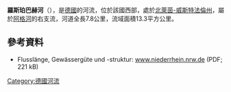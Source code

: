 {{Coord|50|59|18.6|N|7|33|9.33|E|display=title}}

'''羅斯珀巴赫河'''（{{lang-de|Rospebach}}），是[[德國|德國]]的河流，位於該國西部，處於[[北萊茵-威斯特法倫州|北萊茵-威斯特法倫州]]，屬於[[阿格河|阿格河]]的右支流，河道全長7.8公里，流域面積13.3平方公里。

==參考資料==
* Flusslänge, Gewässergüte und -struktur: [http://www.niederrhein.nrw.de/sieg/tab/tab2_1_3_4_3.pdf www.niederrhein.nrw.de] (PDF; 221 kB)

{{Germany-geo-stub}}
[[Category:德國河流|Category:德國河流]]